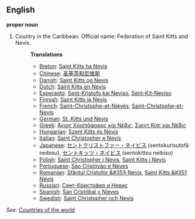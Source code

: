 ==English==

'''proper noun'''

# Country in the Caribbean. Official name: Federation of Saint Kitts and Nevis.
#:'''Translations'''
#:*[[Breton]]: [[Saint Kitts ha Nevis]]
#:*[[Chinese]]: [[圣基茨和尼维斯]]
#:*[[Danish]]: [[Saint Kitts og Nevis]]
#:*[[Dutch]]: [[Saint Kitts en Nevis]]
#:*[[Esperanto]]: [[Sent-Kristofo kaj Neviso]], [[Sent-Kit-Neviso]]
#:*[[Finnish]]: [[Saint Kitts ja Nevis]]
#:*[[French]]: [[Saint-Christophe-et-Niévès]], [[Saint-Christophe-et-Nevis]]
#:*[[German]]: [[St. Kitts und Nevis]]
#:*[[Greek]]: [[Άγιος Χριστόφορος και Νέβις]], [[Σαιντ Κιτς και Νέβις]]
#:*[[Hungarian]]: [[Szent Kitts és Nevis]]
#:*[[Italian]]: [[Saint Christopher e Nevis]]
#:*[[Japanese]]: [[セントクリストファー・ネイビス]] (sentokurisutofā neibisu), [[セントキッツ・ネイビス]] (sentokittsu neibisu)
#:*[[Polish]]: [[Saint Christopher i Nevis]], [[Saint Kitts i Nevis]]
#:*[[Portuguese]]: [[São Cristóvão e Neves]]
#:*[[Romanian]]: [[Sfântul Cristofor &#351i Nevis]], [[Saint Kitts &#351 Nevis]]
#:*[[Russian]]: [[Сент-Кристофер и Невис]]
#:*[[Spanish]]: [[San Cristóbal y Nieves]]
#:*[[Swedish]]: [[Saint Christopher och Nevis]]

''See'': [[Countries of the world]]